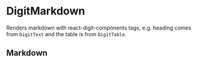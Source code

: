 
<Meta
    title="Elements|DigitMarkdown"
    component={DigitMarkdown}
/>

# DigitMarkdown

Renders markdown with react-digit-components tags, e.g. heading comes from `DigitText` and the table is from `DigitTable`.

## Markdown

<Preview>
    <Story name="Size 20 loading">
        <DigitMarkdown markdownSource="Hello, **this** is *markdown*." />
    </Story>
</Preview>

<Props of={DigitMarkdown} />
